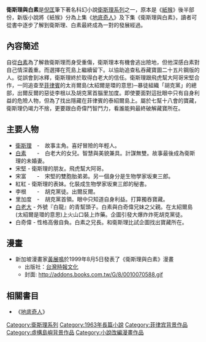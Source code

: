 {{Unreferenced|time=2007-10-3}}

{{Infobox book
|書名      = 衛斯理與白素
|圖像      = File:Wai_and_bi.jpg
|圖像說明   = 衛斯理與白素封面
|作者      = 衛斯理
|原名      = 
|中文書名   = 
|譯者      = 
|插圖      = 
|封面設計   = 
|出版地     = 香港
|語言      = 中文
|系列      = 衛斯理系列
|題材      = 
|類型      = 流行文學
|出版者     = 明窗出版社
|出版日期   = 
|中文版    = 
|媒介      = 
|頁數      = 306
|開本      = 
|isbn      = 9628917765
|oclc      = 
|杜威十進制圖書分類法    = 800
|美國國會圖書館圖書分類法 = 
|上一部作品  = [[地底奇人|地底奇人]]
|下一部作品  = [[妖火|妖火]]
|引用       = 
|被引用     = 
}}

'''衛斯理與白素'''是[[倪匡|倪匡]]筆下著名科幻小說[[衛斯理系列|衛斯理系列]]之一，原本是《[[紙猴|紙猴]]》後半部份，新版小說將《紙猴》分為上集《[[地底奇人|地底奇人]]》及下集《衛斯理與白素》，讀者可從書中逐步了解到衛斯理、白素最終成為一對的發展經過。

== 內容簡述 ==
自從[[白素|白素]]為了解救衛斯理而身受重傷，衛斯理本有機會逃出險地，但他深感白素對自己情深義重。而選擇在荒島上繼續留下。以協助追查私吞藏寶圖二十五片鋼版的人。從誤會到冰釋，衛斯理終於取得白老大的信任。衛斯理跟飛虎幫大阿哥宋堅合作，一同追查至[[菲律賓|菲律賓]]的太肖爾島(太紹爾是環的意思)─暴徒組織「胡克黨」的總部，出爾反爾的惡徒李根以及胡克黨首腦里加度。即使要面對這批眼中只有自身利益的危險人物，但為了找出隱藏在菲律賓的泰紹爾島上。屬於七幫十八會的寶藏，衛斯理仍竭力不捨，更要跟白奇偉鬥智鬥力，看誰能夠最終破解藏寶所在。

== 主要人物 ==

*[[衛斯理|衛斯理]]　-　故事主角。喜好冒險的年輕人。
*[[白素|白素]]　　-　白老大的女兒。智慧與美貌兼具。計謀無雙。故事最後成為衛斯理的未婚妻。
*宋堅    -    衛斯理的朋友。飛虎幫大阿哥。
*宋富　　-　宋堅的雙胞胎弟弟。另一個身分是生物學家坂東三郎。
*紅紅    -  衛斯理的表妹。化裝成生物學家坂東三郎的秘書。
*李根　　-　胡克黨徒。出爾反爾。
*里加度　-　胡克黨首領。眼中只知道自身利益。打算獨吞寶藏。
*[[白老大|白老大]]  - 外號『白龍』的青幫頭子。白素與白奇偉兄妹之父親。在太紹爾島(太紹爾是環的意思)上火山口裝上炸藥。企圖引發大爆炸炸死胡克黨徒。
*白奇偉  - 性格高傲自負。白素之兄長。和衛斯理比試企圖找出寶藏所在。

== 漫畫 ==
*新加坡漫畫家[[黃展鳴|黃展鳴]]於1999年8月5日發表了《衛斯理與白素》漫畫
**出版社：[[台灣|台灣]][[時報文化|時報文化]]
**封面: http://addons.books.com.tw/G/8/0010070588.gif {{Wayback|url=http://addons.books.com.tw/G/8/0010070588.gif |date=20160304105206 }}

== 相關書目 ==
*《[[地底奇人|地底奇人]]》

{{s-start}}
{{s-bef | before=002 [[地底奇人|地底奇人]]}}
{{s-ttl | title=衛斯理系列（按編號） | years=003}}
{{s-aft | after=004 [[妖火|妖火]]}}
{{s-bef | before=[[鑽石花|鑽石花]]}}
{{s-ttl | title=衛斯理系列（按連載時序） | years=1963年7月22日至1964年2月12日 <br /> <small>（包括[[地底奇人|地底奇人]]</small>）}}
{{s-aft | after=[[妖火|妖火]]、[[真菌之毀滅|真菌之毀滅]]}}
{{end box}}

{{衛斯理系列}}

[[Category:衛斯理系列|Category:衛斯理系列]]
[[Category:1963年長篇小說|Category:1963年長篇小說]]
[[Category:菲律宾背景作品|Category:菲律宾背景作品]]
[[Category:虛構島嶼背景作品|Category:虛構島嶼背景作品]]
[[Category:小說改編漫畫作品|Category:小說改編漫畫作品]]